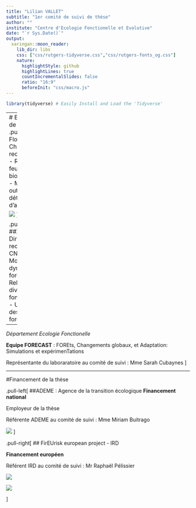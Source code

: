 ---
title: "Lilian VALLET"
subtitle: "1er comité de suivi de thèse"
author: ""
institute: "Centre d'Ecologie Fonctionelle et Evolutive"
date: "`r Sys.Date()`"
output:
  xaringan::moon_reader:
    lib_dir: libs
    css: ["css/rutgers-tidyverse.css","css/rutgers-fonts_og.css"]
    nature:
      highlightStyle: github
      highlightLines: true
      countIncrementalSlides: false
      ratio: "16:9"
      beforeInit: "css/macro.js"
---
```{r, echo=FALSE, message=FALSE}
library(tidyverse) # Easily Install and Load the 'Tidyverse'
```

---
# Encadrement de la thèse
.pull-left[
## Florent Mouillot
Chargé de recherche IRD
- Régime de feux
- Cycles biogéochmique
- Methodes et outils de détection et d'analyse 


![](figure/logcmjn.jpg)
]

.pull-right[
##Xavier Morin
Directeur de recherche CNRS
- Modèles de dynamique forestière
- Relation diversité-fonctionnement
- Utilisation des inventaires forestiers



----

*Département Ecologie Fonctionelle*

**Equipe FORECAST** : FOREts, Changements globaux, et Adaptation: Simulations et expérimenTations

Représentante du laboraratoire au comité de suivi : Mme Sarah Cubaynes
]

---
#Financement de la thèse

.pull-left[
##ADEME : Agence de la transition écologique
**Financement national**

Employeur de la thèse 

Référente ADEME au comité de suivi : Mme Miriam Buitrago

![](figure/ADEME.png)
]

.pull-right[
## FirEUrisk european project - IRD

**Financement européen**

Référent IRD au comité de suivi : Mr Raphaël Pélissier

![](figure/FirEUrisk logo composit.png)

![](figure/logo-IRD.png)

]